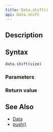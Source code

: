 ```yaml
---
title: Data.shift()
api: Data.shift
---
```


## Description

<Summary/>

## Syntax

``` js
data.shift(size)
```

### Parameters

<Parameters/>

### Return value

<ReturnValue/>

## See Also

* [Data](/reference/api/Data)
* [push()](/reference/api/Data/push)
